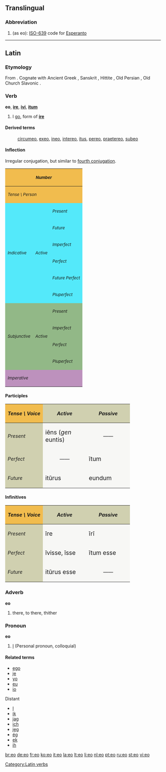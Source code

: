 {{also|-eo}}
==Translingual==

===Abbreviation===
{{infl|mul|abbreviation}}

# (as eo): [[w:ISO-639|ISO-639]] code for [[Esperanto]]

----

==Latin==

===Etymology===
From {{proto|Indo-European|h₁ey-|lang=la}}. Cognate with Ancient Greek {{term|sc=polytonic|εἶμι|tr=eimi|lang=grc||I go}}, Sanskrit {{term|sc=Deva|एति|tr=éti||goes|lang=sa}}, Hittite {{term|sc=Xsux|tr=iyatta|𒄿𒄿𒀀𒋫𒋫||goes|lang=hit}}, Old Persian {{term|sc=Xpeo|tr=aitiy|𐎠𐎡𐎫𐎡𐎹||goes|lang=peo}}, Old Church Slavonic {{term|sc=Cyrl|ити|tr=iti}}.

===Verb===
'''eo''', '''[[ire]]''', '''[[ivi]]''', '''[[itum]]'''

# I [[go]], form of '''[[ire#Latin|ire]]'''

====Derived terms====
: [[circumeo]], [[exeo]], [[ineo]], [[intereo]], [[itus]], [[pereo]], [[praetereo]], [[subeo]]

====Inflection====
Irregular conjugation, but similar to [[Appendix:Latin fourth conjugation|fourth conjugation]].
{| border="1" cellpadding="2"
!style="background:#F1BC4E;" colspan=3| <small>''Number''
!style="background:#F1BC4E;" colspan=3| <small>''Singular''
!style="background:#F1BC4E;" colspan=3| <small>''Plural''
|-
!style="background:#F1BC4E;" colspan=3| <small>''Tense \ Person''
!style="background:#F1BC4E;"| <small>''1.''
!style="background:#F1BC4E;"| <small>''2.''
!style="background:#F1BC4E;"| <small>''3.''
!style="background:#F1BC4E;"| <small>''11.''
!style="background:#F1BC4E;"| <small>''22.''
!style="background:#F1BC4E;"| <small>''33.''
|-
!style="background:#54E9FA;" rowspan=6|<small>''Indicative''
!style="background:#54E9FA;" rowspan=6|<small>''Active''
!style="background:#54E9FA;"|<small>''Present''
|style="background:#FBFCE4;"|eō
|style="background:#FBFCE4;"|īs
|style="background:#FBFCE4;"|it
|style="background:#FBFCE4;"|īmus
|style="background:#FBFCE4;"|ītis
|style="background:#FBFCE4;"|eunt
|-
!style="background:#54E9FA;"| <small>''Future''
|style="background:#FBFCE4;"|ībō
|style="background:#FBFCE4;"|ībis
|style="background:#FBFCE4;"|ībit
|style="background:#FBFCE4;"|ībimus
|style="background:#FBFCE4;"|ībitis
|style="background:#FBFCE4;"|ībunt
|-
!style="background:#54E9FA;"| <small>''Imperfect''
|style="background:#FBFCE4;"|ībam
|style="background:#FBFCE4;"|ībās
|style="background:#FBFCE4;"|ībat
|style="background:#FBFCE4;"|ībāmus
|style="background:#FBFCE4;"|ībātis
|style="background:#FBFCE4;"|ībant
|-
!style="background:#54E9FA;"| <small>''Perfect''
|style="background:#FBFCE4;"|īvī
|style="background:#FBFCE4;"|īvistī
|style="background:#FBFCE4;"|īvit
|style="background:#FBFCE4;"|īvimus
|style="background:#FBFCE4;"|īvistis
|style="background:#FBFCE4;"|īvērunt
|-
!style="background:#54E9FA;"| <small>''Future Perfect''
|style="background:#FBFCE4;"|īverō
|style="background:#FBFCE4;"|īveris
|style="background:#FBFCE4;"|īverit
|style="background:#FBFCE4;"|īverimus
|style="background:#FBFCE4;"|īveritis
|style="background:#FBFCE4;"|īverint
|-
!style="background:#54E9FA;"| <small>''Pluperfect''
|style="background:#FBFCE4;"|īveram
|style="background:#FBFCE4;"|īverās
|style="background:#FBFCE4;"|īverat
|style="background:#FBFCE4;"|īverāmus
|style="background:#FBFCE4;"|īverātis
|style="background:#FBFCE4;"|īverant
|-
!style="background:#92B887;" rowspan=4|<small>''Subjunctive''
!style="background:#92B887;" rowspan=4|<small>''Active''
!style="background:#92B887;"|<small>''Present''
|style="background:#E7FEE9;"| eam
|style="background:#E7FEE9;"| eās
|style="background:#E7FEE9;"| eat
|style="background:#E7FEE9;"| eāmus
|style="background:#E7FEE9;"| eātis
|style="background:#E7FEE9;"| eant
|-
!style="background:#92B887;"|<small>''Imperfect''
|style="background:#E7FEE9;"| īrem
|style="background:#E7FEE9;"| īrēs
|style="background:#E7FEE9;"| īret
|style="background:#E7FEE9;"| īrēmus
|style="background:#E7FEE9;"| īrētis
|style="background:#E7FEE9;"| īrent
|-
!style="background:#92B887;"|<small>''Perfect''
|style="background:#E7FEE9;"| īverim
|style="background:#E7FEE9;"| īverīs
|style="background:#E7FEE9;"| īverit
|style="background:#E7FEE9;"| īverīmus
|style="background:#E7FEE9;"| īverītis
|style="background:#E7FEE9;"| īverint
|-
!style="background:#92B887;"|<small>''Pluperfect''
|style="background:#E7FEE9;"| īvissem
|style="background:#E7FEE9;"| īvissēs
|style="background:#E7FEE9;"| īvisset
|style="background:#E7FEE9;"| īvissēmus
|style="background:#E7FEE9;"| īvissētis
|style="background:#E7FEE9;"| īvissent
|-
!style="background:#BD91BD;" colspan=3| <small>''Imperative''
|style="background:#FCF2E9;" align="center"|——
|style="background:#FCF2E9;"|ī
|style="background:#FCF2E9;" align="center"|——
|style="background:#FCF2E9;" align="center"|——
|style="background:#FCF2E9;"|īte
|style="background:#FCF2E9;" align="center"|——
|}

====Participles====
{| cellpadding="5" border="1"
!style="background:#F1BC4E;"| ''Tense \ Voice''
!style="background:#D0D0B0;"| ''Active''
!style="background:#D0D0B0;"| ''Passive''
|-
!style="background:#D0D0B0;"| ''Present''
|style="background:#F7F7F5;" width=125px| <big> iēns (''gen'' euntis)
|style="background:#F7F7F5;" align="center" width=125px| ——
|-
!style="background:#D0D0B0;"| ''Perfect''
|style="background:#F7F7F5;" align="center"| ——
|style="background:#F7F7F5;"| <big> ītum
|-
!style="background:#D0D0B0;"| ''Future''
|style="background:#F7F7F5;"| <big> itūrus
|style="background:#F7F7F5;"| <big> eundum
|}

====Infinitives====
{| cellpadding="5" border="1"
!style="background:#F1BC4E;"| ''Tense \ Voice''
!style="background:#D0D0B0;"| ''Active''
!style="background:#D0D0B0;"| ''Passive''
|-
!style="background:#D0D0B0;"| ''Present''
|style="background:#F7F7F5;" width=125px| <big> īre
|style="background:#F7F7F5;" width=125px| <big> īrī
|-
!style="background:#D0D0B0;"| ''Perfect''
|style="background:#F7F7F5;"| <big> īvisse, īsse
|style="background:#F7F7F5;"| <big> ītum esse
|-
!style="background:#D0D0B0;"| ''Future''
|style="background:#F7F7F5;"| <big> itūrus esse
|style="background:#F7F7F5;" align="center"| ——
|}

===Adverb===
'''eo'''

# there, to there, thither

===Pronoun===
'''eo'''

# [[I]] (Personal pronoun, colloquial)

====Related terms====
* [[ego]]
* [[je]]
* [[yo]]
* [[eu]]
* [[io]]

;Distant
* [[I]]
* [[ik]]
* [[jag]]
* [[ich]]
* [[jeg]]
* [[ég]]
* [[ek]]
* [[ih]]

[[Category:Latin verbs]]

[[br:eo]]
[[de:eo]]
[[fr:eo]]
[[ko:eo]]
[[it:eo]]
[[la:eo]]
[[lt:eo]]
[[li:eo]]
[[nl:eo]]
[[pt:eo]]
[[ru:eo]]
[[st:eo]]
[[vi:eo]]